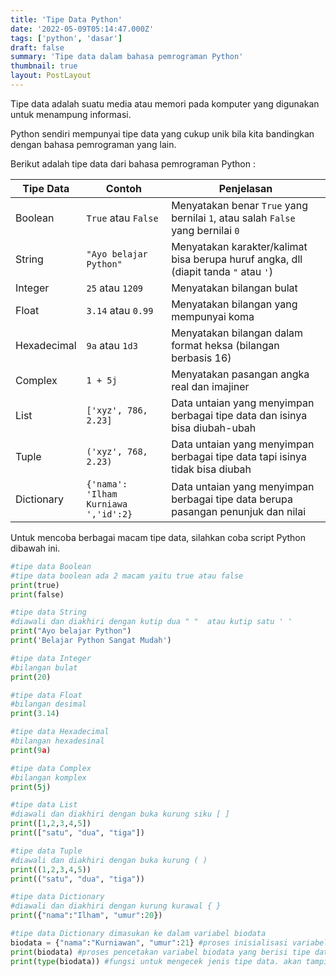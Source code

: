 ```yaml
---
title: 'Tipe Data Python'
date: '2022-05-09T05:14:47.000Z'
tags: ['python', 'dasar']
draft: false
summary: 'Tipe data dalam bahasa pemrograman Python'
thumbnail: true
layout: PostLayout
---
```


Tipe data adalah suatu media atau memori pada komputer yang digunakan untuk menampung informasi.

Python sendiri mempunyai tipe data yang cukup unik bila kita bandingkan dengan bahasa pemrograman yang lain.

Berikut adalah tipe data dari bahasa pemrograman Python :

| Tipe Data   | Contoh                               | Penjelasan                                                                           |
| ----------- | ------------------------------------ | ------------------------------------------------------------------------------------ |
| Boolean     | `True` atau `False`                  | Menyatakan benar `True` yang bernilai `1`, atau salah `False` yang bernilai `0`      |
| String      | `"Ayo belajar Python"`               | Menyatakan karakter/kalimat bisa berupa huruf angka, dll (diapit tanda `"` atau `'`) |
| Integer     | `25` atau `1209`                     | Menyatakan bilangan bulat                                                            |
| Float       | `3.14` atau `0.99`                   | Menyatakan bilangan yang mempunyai koma                                              |
| Hexadecimal | `9a` atau `1d3`                      | Menyatakan bilangan dalam format heksa (bilangan berbasis 16)                        |
| Complex     | `1 + 5j `                            | Menyatakan pasangan angka real dan imajiner                                          |
| List        | `['xyz', 786, 2.23]`                 | Data untaian yang menyimpan berbagai tipe data dan isinya bisa diubah-ubah           |
| Tuple       | `('xyz', 768, 2.23)`                 | Data untaian yang menyimpan berbagai tipe data tapi isinya tidak bisa diubah         |
| Dictionary  | `{'nama': 'Ilham Kurniawa ','id':2}` | Data untaian yang menyimpan berbagai tipe data berupa pasangan penunjuk dan nilai    |

Untuk mencoba berbagai macam tipe data, silahkan coba script Python dibawah ini.

```python:tipe-data.py
#tipe data Boolean
#tipe data boolean ada 2 macam yaitu true atau false
print(true)
print(false)

#tipe data String
#diawali dan diakhiri dengan kutip dua " "  atau kutip satu ' '
print("Ayo belajar Python")
print('Belajar Python Sangat Mudah')

#tipe data Integer
#bilangan bulat
print(20)

#tipe data Float
#bilangan desimal
print(3.14)

#tipe data Hexadecimal
#bilangan hexadesinal
print(9a)

#tipe data Complex
#bilangan komplex
print(5j)

#tipe data List
#diawali dan diakhiri dengan buka kurung siku [ ]
print([1,2,3,4,5])
print(["satu", "dua", "tiga"])

#tipe data Tuple
#diawali dan diakhiri dengan buka kurung ( )
print((1,2,3,4,5))
print(("satu", "dua", "tiga"))

#tipe data Dictionary
#diawali dan diakhiri dengan kurung kurawal { }
print({"nama":"Ilham", "umur":20})

#tipe data Dictionary dimasukan ke dalam variabel biodata
biodata = {"nama":"Kurniawan", "umur":21} #proses inisialisasi variabel biodata
print(biodata) #proses pencetakan variabel biodata yang berisi tipe data Dictionary
print(type(biodata)) #fungsi untuk mengecek jenis tipe data. akan tampil <class 'dict'> yang berarti dict adalah tipe data dictionary
```
